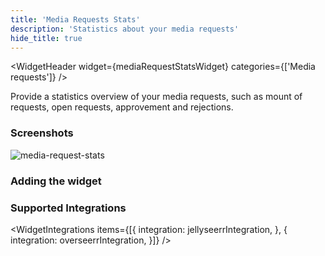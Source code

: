 ```yaml
---
title: 'Media Requests Stats'
description: 'Statistics about your media requests'
hide_title: true
---
```




<WidgetHeader
  widget={mediaRequestStatsWidget}
  categories={['Media requests']}
/>

Provide a statistics overview of your media requests, such as mount of requests, open requests, approvement and rejections.

### Screenshots


<img src={mediaRequestStats} alt="media-request-stats" width={256} height={256} />

### Adding the widget

<AddingWidget />

### Supported Integrations

<WidgetIntegrations items={[{
    integration: jellyseerrIntegration,
}, {
    integration: overseerrIntegration,
}]} />